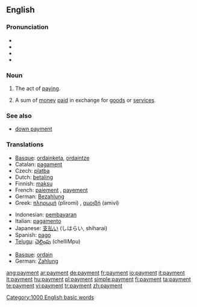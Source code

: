 {{wikipedia|dab=payment}}
==English==

===Pronunciation===
* {{SAMPA|/"peIm@nt/}}
* {{IPA|/'peɪmənt/}}
* {{enPR|/pāmĕnt/}}
* {{audio|en-us-payment.ogg|Audio (US)}}

===Noun===
{{en-noun|s|-}}

# {{uncountable}} The act of [[pay]]ing.
# {{countable}} A sum of [[money]] [[pay|paid]] in exchange for [[goods]] or [[service]]s.

===See also===
* [[down payment]]

===Translations===
{{rfc-level|Translations at L3+}}
{{trans-top|the act of paying}}
* [[Basque]]: [[ordainketa]], [[ordaintze]]
* Catalan: [[pagament]] {{m}}
* Czech: [[platba]] {{f}}
* Dutch: [[betaling]] {{f}}
* Finnish: [[maksu]]
* French: [[paiement]] {{m}}, [[payement]] {{m}}
* German: [[Bezahlung]] {{f}}
* Greek: [[πληρωμή]] (pliromí) {{f}}, [[αμοιβή]] (amiví) {{f}}
{{trans-mid}}
* Indonesian: [[bayar|pembayaran]]
* Italian: [[pagamento]] {{m}}
* Japanese: [[支払い]] (しはらい, shiharai)
* Spanish: [[pago]]
* [[Telugu]]: [[చెల్లింపు]] (chelliMpu)
{{trans-bottom}}

{{trans-top|a sum of money paid in exchange for goods or services}}
* [[Basque]]: [[ordain]]
* German: [[Zahlung]] {{f}}
{{trans-mid}}
{{trans-bottom}}

[[Category:1000 English basic words]]

[[ang:payment]]
[[ar:payment]]
[[de:payment]]
[[fr:payment]]
[[io:payment]]
[[it:payment]]
[[lt:payment]]
[[hu:payment]]
[[pl:payment]]
[[simple:payment]]
[[fi:payment]]
[[ta:payment]]
[[te:payment]]
[[vi:payment]]
[[tr:payment]]
[[zh:payment]]